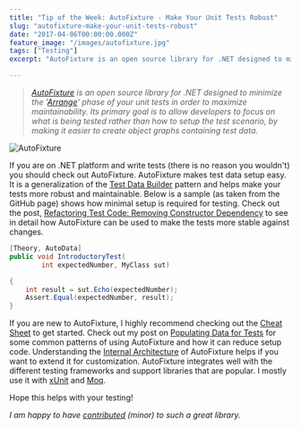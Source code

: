 ```yaml
---
title: "Tip of the Week: AutoFixture - Make Your Unit Tests Robust"
slug: "autofixture-make-your-unit-tests-robust"
date: "2017-04-06T00:00:00.000Z"
feature_image: "/images/autofixture.jpg"
tags: ["Testing"]
excerpt: "AutoFixture is an open source library for .NET designed to minimize the 'Arrange' phase of your unit tests in order to maximize maintainability"

---
```


> _[AutoFixture](https://github.com/AutoFixture/AutoFixture) is an open source library for .NET designed to minimize the '[Arrange](http://wiki.c2.com/?ArrangeActAssert)' phase of your unit tests in order to maximize maintainability. Its primary goal is to allow developers to focus on what is being tested rather than how to setup the test scenario, by making it easier to create object graphs containing test data._

![AutoFixture](/images/autofixture.jpg)

If you are on .NET platform and write tests (there is no reason you wouldn't) you should check out AutoFixture. AutoFixture makes test data setup easy. It is a generalization of the [Test Data Builder](http://www.natpryce.com/articles/000714.html) pattern and helps make your tests more robust and maintainable. Below is a sample (as taken from the GitHub page) shows how minimal setup is required for testing. Check out the post, [Refactoring Test Code: Removing Constructor Dependency](/posts/refactoring-test-code-removing-constructor-dependency/) to see in detail how AutoFixture can be used to make the tests more stable against changes.

```csharp
[Theory, AutoData]
public void IntroductoryTest(
        int expectedNumber, MyClass sut)

{
    int result = sut.Echo(expectedNumber);
    Assert.Equal(expectedNumber, result);
}
```

If you are new to AutoFixture, I highly recommend checking out the [Cheat Sheet](https://github.com/AutoFixture/AutoFixture/wiki/Cheat-Sheet) to get started. Check out my post on [Populating Data for Tests](/posts/populating-data-for-tests/) for some common patterns of using AutoFixture and how it can reduce setup code. Understanding the [Internal Architecture](https://github.com/AutoFixture/AutoFixture/wiki/Internal-Architecture) of AutoFixture helps if you want to extend it for customization. AutoFixture integrates well with the different testing frameworks and support libraries that are popular. I mostly use it with [xUnit](https://xunit.github.io/) and [Moq](https://github.com/Moq/moq4/wiki/Quickstart).

Hope this helps with your testing!

_I am happy to have [contributed](https://github.com/AutoFixture/AutoFixture/pulls?q=is:pr+is:closed+author:rahulpnath) (minor) to such a great library._